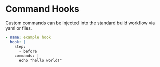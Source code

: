 # Command Hooks

Custom commands can be injected into the standard build workflow via yaml or files.

```yaml
- name: example hook
  hook: |
    step:
      - before
    commands: |
      echo "hello world!"
```
